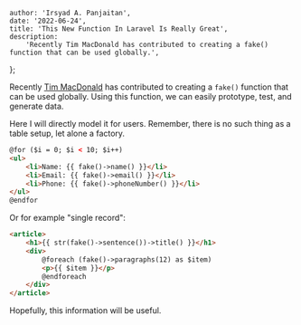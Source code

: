
    author: 'Irsyad A. Panjaitan',
    date: '2022-06-24',
    title: 'This New Function In Laravel Is Really Great',
    description:
        'Recently Tim MacDonald has contributed to creating a fake() function that can be used globally.',
};


Recently [Tim MacDonald](https://github.com/timacdonald) has contributed to creating a `fake()` function that can be used globally. Using this function, we can easily prototype, test, and generate data.

Here I will directly model it for users. Remember, there is no such thing as a table setup, let alone a factory.

```html
@for ($i = 0; $i < 10; $i++)
<ul>
    <li>Name: {{ fake()->name() }}</li>
    <li>Email: {{ fake()->email() }}</li>
    <li>Phone: {{ fake()->phoneNumber() }}</li>
</ul>
@endfor
```

Or for example "single record":

```html
<article>
    <h1>{{ str(fake()->sentence())->title() }}</h1>
    <div>
        @foreach (fake()->paragraphs(12) as $item)
        <p>{{ $item }}</p>
        @endforeach
    </div>
</article>
```

Hopefully, this information will be useful.
